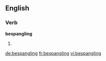 
==English==

===Verb===
'''bespangling'''

# {{present participle of|bespangle}}

[[de:bespangling]]
[[fr:bespangling]]
[[vi:bespangling]]